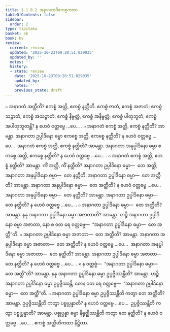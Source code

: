 ```yaml
---
title: 1.1.8.2 အနာဂတာဒိဧကစ္စကထာ
tableOfContents: false
sidebar:
  order: 2
type: tipitaka
basket: ab
book: kv
review:
  current: review
  updated: '2025-10-23T09:20:51.029035'
  updated_by: ''
  notes: ''
  history:
  - state: review
    date: '2025-10-23T09:20:51.029035'
    updated_by: ''
    notes: ''
    previous_state: draft
---
```



<ReviewStatus review={frontmatter.review} showDetails={true} />

<HypothesisAnnotation frontmatter={frontmatter} />

<DynamicBreadcrumb />

<Division number="300" book="kv" e="ch" v="32" p="120">

<Paragraph number="757" book="kv">
๐ အနာဂတံ အတ္ထီတိ? ဧကစ္စံ အတ္ထိ, ဧကစ္စံ နတ္ထီတိ. ဧကစ္စံ ဇာတံ, ဧကစ္စံ အဇာတံ; ဧကစ္စံ သဉ္ဇာတံ, ဧကစ္စံ အသဉ္ဇာတံ; ဧကစ္စံ နိဗ္ဗတ္တံ, ဧကစ္စံ အနိဗ္ဗတ္တံ; ဧကစ္စံ ပါတုဘူတံ, ဧကစ္စံ အပါတုဘူတန္တိ? န ဟေဝံ ဝတ္တဗ္ဗေ …ပေ… .
</Paragraph>

<Paragraph number="758" book="kv">
๐ အနာဂတံ ဧကစ္စံ အတ္ထိ, ဧကစ္စံ နတ္ထီတိ? အာမန္တာ. အနာဂတာ ဥပ္ပါဒိနော ဓမ္မာ ဧကစ္စေ အတ္ထိ, ဧကစ္စေ နတ္ထီတိ? န ဟေဝံ ဝတ္တဗ္ဗေ …ပေ…  အနာဂတံ ဧကစ္စံ အတ္ထိ, ဧကစ္စံ နတ္ထီတိ? အာမန္တာ. အနာဂတာ အနုပ္ပါဒိနော ဓမ္မာ ဧကစ္စေ အတ္ထိ, ဧကစ္စေ နတ္ထီတိ? န ဟေဝံ ဝတ္တဗ္ဗေ …ပေ… .
</Paragraph>

<Paragraph number="759" book="kv">
๐ အနာဂတံ ဧကစ္စံ အတ္ထိ, ဧကစ္စံ နတ္ထီတိ? အာမန္တာ. ကိံ အတ္ထိ, ကိံ နတ္ထီတိ? အနာဂတာ ဥပ္ပါဒိနော ဓမ္မာ—  တေ အတ္ထိ; အနာဂတာ အနုပ္ပါဒိနော ဓမ္မာ—  တေ နတ္ထီတိ. အနာဂတာ ဥပ္ပါဒိနော ဓမ္မာ—  တေ အတ္ထီတိ? အာမန္တာ. အနာဂတာ အနုပ္ပါဒိနော ဓမ္မာ—  တေ အတ္ထီတိ? န ဟေဝံ ဝတ္တဗ္ဗေ …ပေ…  အနာဂတာ အနုပ္ပါဒိနော ဓမ္မာ—  တေ နတ္ထီတိ? အာမန္တာ. အနာဂတာ ဥပ္ပါဒိနော ဓမ္မာ—  တေ နတ္ထီတိ? န ဟေဝံ ဝတ္တဗ္ဗေ …ပေ… .
</Paragraph>

<Paragraph number="760" book="kv">
๐ အနာဂတာ ဥပ္ပါဒိနော ဓမ္မာ—  တေ အတ္ထီတိ? အာမန္တာ. နနု အနာဂတာ ဥပ္ပါဒိနော ဓမ္မာ အဇာတာတိ? အာမန္တာ. ဟဉ္စိ အနာဂတာ ဥပ္ပါဒိနော ဓမ္မာ အဇာတာ, နော စ ဝတ ရေ ဝတ္တဗ္ဗေ—  “အနာဂတာ ဥပ္ပါဒိနော ဓမ္မာ—  တေ အတ္ထီ”တိ.
</Paragraph>

<Paragraph number="761" book="kv">
๐ အနာဂတာ ဥပ္ပါဒိနော ဓမ္မာ အဇာတာ—  တေ အတ္ထီတိ? အာမန္တာ. အနာဂတာ အနုပ္ပါဒိနော ဓမ္မာ အဇာတာ—  တေ အတ္ထီတိ? န ဟေဝံ ဝတ္တဗ္ဗေ …ပေ…  အနာဂတာ အနုပ္ပါဒိနော ဓမ္မာ အဇာတာ—  တေ နတ္ထီတိ? အာမန္တာ. အနာဂတာ ဥပ္ပါဒိနော ဓမ္မာ အဇာတာ—  တေ နတ္ထီတိ? န ဟေဝံ ဝတ္တဗ္ဗေ …ပေ… .
</Paragraph>

<Paragraph number="762" book="kv">
× န ဝတ္တဗ္ဗံ—  “အနာဂတာ ဥပ္ပါဒိနော ဓမ္မာ—  တေ အတ္ထီ”တိ? အာမန္တာ. နနု အနာဂတာ ဥပ္ပါဒိနော ဓမ္မာ ဥပ္ပဇ္ဇိဿန္တီတိ? အာမန္တာ. ဟဉ္စိ အနာဂတာ ဥပ္ပါဒိနော ဓမ္မာ ဥပ္ပဇ္ဇိဿန္တိ, တေန ဝတ ရေ ဝတ္တဗ္ဗေ—  “အနာဂတာ ဥပ္ပါဒိနော ဓမ္မာ—  တေ အတ္ထီ”တိ.
</Paragraph>

<Paragraph number="763" book="kv">
๐ အနာဂတာ ဥပ္ပါဒိနော ဓမ္မာ ဥပ္ပဇ္ဇိဿန္တီတိ ကတွာ တေ အတ္ထီတိ? အာမန္တာ. ဥပ္ပဇ္ဇိဿန္တီတိ ကတွာ ပစ္စုပ္ပန္နာတိ? န ဟေဝံ ဝတ္တဗ္ဗေ …ပေ…  ဥပ္ပဇ္ဇိဿန္တီတိ ကတွာ ပစ္စုပ္ပန္နာတိ? အာမန္တာ. ပစ္စုပ္ပန္နာ ဓမ္မာ နိရုဇ္ဈိဿန္တီတိ ကတွာ တေ နတ္ထီတိ? န ဟေဝံ ဝတ္တဗ္ဗေ …ပေ… .

</Paragraph>
</Division>

<Paragraph number="764" type="center" book="kv">
ဧကစ္စံ အတ္ထီတိကထာ နိဋ္ဌိတာ.
</Paragraph>